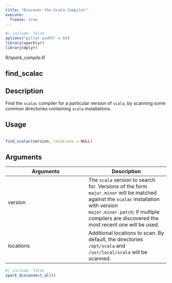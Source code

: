 ```yaml
---
title: "Discover the Scala Compiler"
execute:
  freeze: true
---
```


```r
#| include: false
options("pillar.width" = 60)
library(sparklyr) 
library(dplyr)
```

*R/spark_compile.R*

## find_scalac

## Description
 Find the `scalac` compiler for a particular version of `scala`, by scanning some common directories containing `scala` installations. 


## Usage
```r
 
find_scalac(version, locations = NULL) 
```

## Arguments
|Arguments|Description|
|---|---|
| version | The `scala` version to search for. Versions of the form `major.minor` will be matched against the `scalac` installation with version `major.minor.patch`; if multiple compilers are discovered the most recent one will be used. |
| locations | Additional locations to scan. By default, the directories `/opt/scala` and `/usr/local/scala` will be scanned. |








```r
#| include: false
spark_disconnect_all()
```

